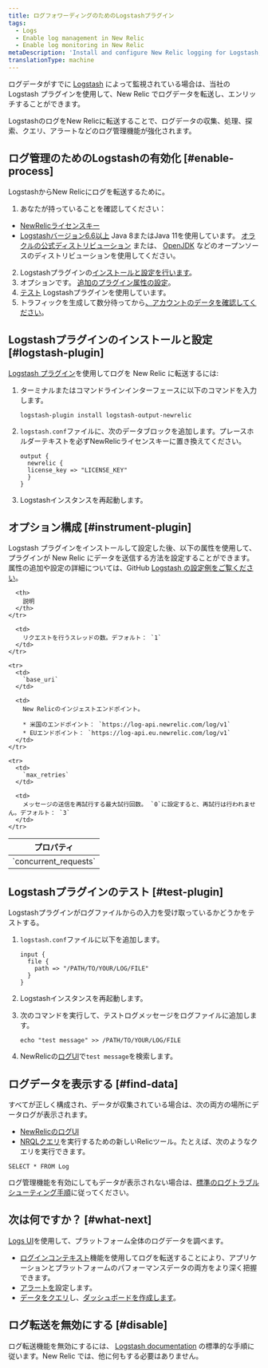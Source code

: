```yaml
---
title: ログフォワーディングのためのLogstashプラグイン
tags:
  - Logs
  - Enable log management in New Relic
  - Enable log monitoring in New Relic
metaDescription: 'Install and configure New Relic logging for Logstash, so you can use enhanced log management capabilities.'
translationType: machine
---
```


ログデータがすでに [Logstash](https://www.elastic.co/products/logstash) によって監視されている場合は、当社の Logstash プラグインを使用して、New Relic でログデータを転送し、エンリッチすることができます。

LogstashのログをNew Relicに転送することで、ログデータの収集、処理、探索、クエリ、アラートなどのログ管理機能が強化されます。

## ログ管理のためのLogstashの有効化 [#enable-process]

LogstashからNew Relicにログを転送するために。

1. あなたが持っていることを確認してください：

* [NewRelicライセンスキー](/docs/apis/intro-apis/new-relic-api-keys/#ingest-license-key)
* [Logstashバージョン6.6以上](https://www.elastic.co/guide/en/logstash/current/installing-logstash.html) Java 8またはJava 11を使用しています。 [オラクルの公式ディストリビューション](http://www.oracle.com/technetwork/java/javase/downloads/index.html) または、 [OpenJDK](http://openjdk.java.net/) などのオープンソースのディストリビューションを使用してください。

2. Logstashプラグインの[インストールと設定を行います](#logstash-plugin)。
3. オプションです。 [追加のプラグイン属性の設定](#instrument-plugin)。
4. [テスト](#test-plugin) Logstashプラグインを使用しています。
5. トラフィックを生成して数分待ってから[、アカウントのデータを確認してください](#find-data)。

## Logstashプラグインのインストールと設定 [#logstash-plugin]

[Logstash プラグイン](https://github.com/newrelic/logstash-output-plugin)を使用してログを New Relic に転送するには:

1. ターミナルまたはコマンドラインインターフェースに以下のコマンドを入力します。

   ```
   logstash-plugin install logstash-output-newrelic
   ```

2. `logstash.conf`ファイルに、次のデータブロックを追加します。プレースホルダーテキストを必ずNewRelicライセンスキーに置き換えてください。

   ```
   output {
     newrelic {
     license_key => "LICENSE_KEY"
     }
   }
   ```

3. Logstashインスタンスを再起動します。

<InstallFeedback/>

## オプション構成 [#instrument-plugin]

Logstash プラグインをインストールして設定した後、以下の属性を使用して、プラグインが New Relic にデータを送信する方法を設定することができます。属性の追加や設定の詳細については、GitHub [Logstash の設定例をご覧ください](https://github.com/newrelic/logstash-examples/blob/master/README.md#example-configurations-for-logstash)。

<table>
  <thead>
    <tr>
      <th style={{ width: "200px" }}>
        プロパティ
      </th>

      <th>
        説明
      </th>
    </tr>
  </thead>

  <tbody>
    <tr>
      <td>
        `concurrent_requests`
      </td>

      <td>
        リクエストを行うスレッドの数。デフォルト： `1`
      </td>
    </tr>

    <tr>
      <td>
        `base_uri`
      </td>

      <td>
        New Relicのインジェストエンドポイント。

        * 米国のエンドポイント： `https://log-api.newrelic.com/log/v1`
        * EUエンドポイント： `https://log-api.eu.newrelic.com/log/v1`
      </td>
    </tr>

    <tr>
      <td>
        `max_retries`
      </td>

      <td>
        メッセージの送信を再試行する最大試行回数。 `0`に設定すると、再試行は行われません。デフォルト： `3`
      </td>
    </tr>
  </tbody>
</table>

## Logstashプラグインのテスト [#test-plugin]

Logstashプラグインがログファイルからの入力を受け取っているかどうかをテストする。

1. `logstash.conf`ファイルに以下を追加します。

   ```
   input {
     file {
       path => "/PATH/TO/YOUR/LOG/FILE"
     }
   }
   ```

2. Logstashインスタンスを再起動します。

3. 次のコマンドを実行して、テストログメッセージをログファイルに追加します。

   ```
   echo "test message" >> /PATH/TO/YOUR/LOG/FILE
   ```

4. NewRelicの[ログUI](https://one.newrelic.com/launcher/logger.log-launcher)で`test message`を検索します。

## ログデータを表示する [#find-data]

すべてが正しく構成され、データが収集されている場合は、次の両方の場所にデータログが表示されます。

* [NewRelicのログUI](https://one.newrelic.com/launcher/logger.log-launcher)
* [NRQLクエリ](/docs/chart-builder/use-chart-builder/choose-data/use-advanced-nrql-mode-specify-data)を実行するための新しいRelicツール。たとえば、次のようなクエリを実行できます。

```
SELECT * FROM Log
```

ログ管理機能を有効にしてもデータが表示されない場合は、[標準のログトラブルシューティング手順](/docs/logs/log-management/troubleshooting/no-log-data-appears-ui/)に従ってください。

## 次は何ですか？ [#what-next]

[Logs UI](/docs/logs/log-management/ui-data/use-logs-ui/)を使用して、プラットフォーム全体のログデータを調べます。

* [ログインコンテキスト](/docs/logs/enable-log-management-new-relic/configure-logs-context/configure-logs-context-apm-agents/)機能を使用してログを転送することにより、アプリケーションとプラットフォームのパフォーマンスデータの両方をより深く把握できます。
* [アラートを](/docs/alerts-applied-intelligence/new-relic-alerts/alert-conditions/create-alert-conditions/)設定します。
* [データをクエリ](/docs/query-your-data/explore-query-data/get-started/introduction-querying-new-relic-data/)し、[ダッシュボードを作成します](/docs/query-your-data/explore-query-data/dashboards/introduction-dashboards/)。

## ログ転送を無効にする [#disable]

ログ転送機能を無効にするには、 [Logstash documentation](https://www.elastic.co/products/logstash) の標準的な手順に従います。New Relic では、他に何もする必要はありません。